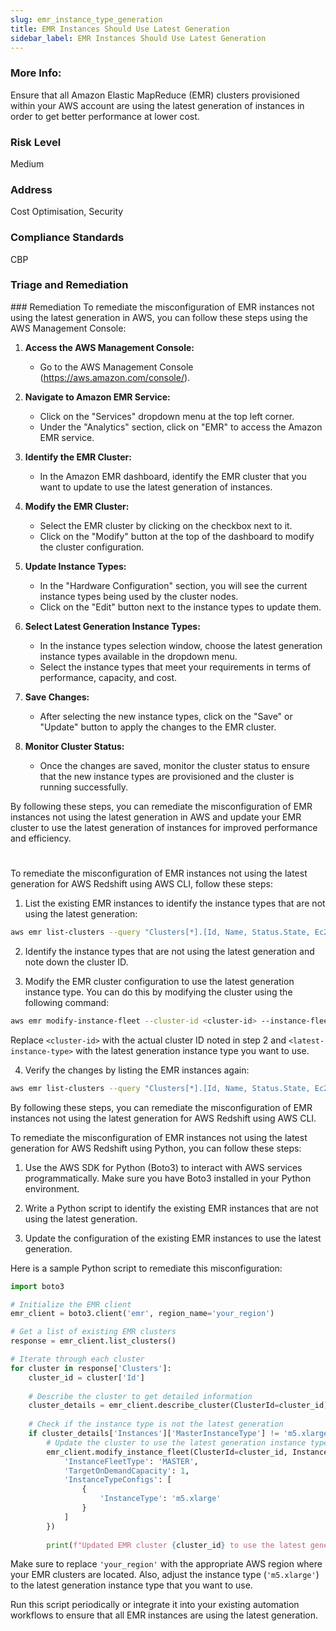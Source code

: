 ```yaml
---
slug: emr_instance_type_generation
title: EMR Instances Should Use Latest Generation
sidebar_label: EMR Instances Should Use Latest Generation
---
```


### More Info:

Ensure that all Amazon Elastic MapReduce (EMR) clusters provisioned within your AWS account are using the latest generation of instances in order to get better performance at lower cost.

### Risk Level

Medium

### Address

Cost Optimisation, Security

### Compliance Standards

CBP


### Triage and Remediation
<Tabs>
<Tab title='Remediation'>
### Remediation

<AccordionGroup>
<Accordion title='Using Console' defaultOpen='true'>
To remediate the misconfiguration of EMR instances not using the latest generation in AWS, you can follow these steps using the AWS Management Console:

1. **Access the AWS Management Console:**
   - Go to the AWS Management Console (https://aws.amazon.com/console/).

2. **Navigate to Amazon EMR Service:**
   - Click on the "Services" dropdown menu at the top left corner.
   - Under the "Analytics" section, click on "EMR" to access the Amazon EMR service.

3. **Identify the EMR Cluster:**
   - In the Amazon EMR dashboard, identify the EMR cluster that you want to update to use the latest generation of instances.

4. **Modify the EMR Cluster:**
   - Select the EMR cluster by clicking on the checkbox next to it.
   - Click on the "Modify" button at the top of the dashboard to modify the cluster configuration.

5. **Update Instance Types:**
   - In the "Hardware Configuration" section, you will see the current instance types being used by the cluster nodes.
   - Click on the "Edit" button next to the instance types to update them.

6. **Select Latest Generation Instance Types:**
   - In the instance types selection window, choose the latest generation instance types available in the dropdown menu.
   - Select the instance types that meet your requirements in terms of performance, capacity, and cost.

7. **Save Changes:**
   - After selecting the new instance types, click on the "Save" or "Update" button to apply the changes to the EMR cluster.

8. **Monitor Cluster Status:**
   - Once the changes are saved, monitor the cluster status to ensure that the new instance types are provisioned and the cluster is running successfully.

By following these steps, you can remediate the misconfiguration of EMR instances not using the latest generation in AWS and update your EMR cluster to use the latest generation of instances for improved performance and efficiency.

#
</Accordion>

<Accordion title='Using CLI'>
To remediate the misconfiguration of EMR instances not using the latest generation for AWS Redshift using AWS CLI, follow these steps:

1. List the existing EMR instances to identify the instance types that are not using the latest generation:
```bash
aws emr list-clusters --query "Clusters[*].[Id, Name, Status.State, Ec2InstanceAttributes.InstanceType]" --output table
```

2. Identify the instance types that are not using the latest generation and note down the cluster ID.

3. Modify the EMR cluster configuration to use the latest generation instance type. You can do this by modifying the cluster using the following command:
```bash
aws emr modify-instance-fleet --cluster-id <cluster-id> --instance-fleet InstanceFleetType=MASTER,TargetOnDemandCapacity=1,InstanceTypeConfigs=[{InstanceType=<latest-instance-type>}]
```
Replace `<cluster-id>` with the actual cluster ID noted in step 2 and `<latest-instance-type>` with the latest generation instance type you want to use.

4. Verify the changes by listing the EMR instances again:
```bash
aws emr list-clusters --query "Clusters[*].[Id, Name, Status.State, Ec2InstanceAttributes.InstanceType]" --output table
```

By following these steps, you can remediate the misconfiguration of EMR instances not using the latest generation for AWS Redshift using AWS CLI.
</Accordion>

<Accordion title='Using Python'>
To remediate the misconfiguration of EMR instances not using the latest generation for AWS Redshift using Python, you can follow these steps:

1. Use the AWS SDK for Python (Boto3) to interact with AWS services programmatically. Make sure you have Boto3 installed in your Python environment.

2. Write a Python script to identify the existing EMR instances that are not using the latest generation.

3. Update the configuration of the existing EMR instances to use the latest generation.

Here is a sample Python script to remediate this misconfiguration:

```python
import boto3

# Initialize the EMR client
emr_client = boto3.client('emr', region_name='your_region')

# Get a list of existing EMR clusters
response = emr_client.list_clusters()

# Iterate through each cluster
for cluster in response['Clusters']:
    cluster_id = cluster['Id']
    
    # Describe the cluster to get detailed information
    cluster_details = emr_client.describe_cluster(ClusterId=cluster_id)
    
    # Check if the instance type is not the latest generation
    if cluster_details['Instances']['MasterInstanceType'] != 'm5.xlarge':
        # Update the cluster to use the latest generation instance type
        emr_client.modify_instance_fleet(ClusterId=cluster_id, InstanceFleet= {
            'InstanceFleetType': 'MASTER',
            'TargetOnDemandCapacity': 1,
            'InstanceTypeConfigs': [
                {
                    'InstanceType': 'm5.xlarge'
                }
            ]
        })
        
        print(f"Updated EMR cluster {cluster_id} to use the latest generation instance type.")
```

Make sure to replace `'your_region'` with the appropriate AWS region where your EMR clusters are located. Also, adjust the instance type (`'m5.xlarge'`) to the latest generation instance type that you want to use.

Run this script periodically or integrate it into your existing automation workflows to ensure that all EMR instances are using the latest generation.
</Accordion>

</AccordionGroup>
</Tab>
</Tabs>

